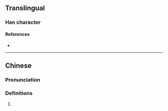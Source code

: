 {{character info/new}}
==Translingual==

===Han character===
{{Han char|rn=30|rad=口|as=05|sn=8|four=|canj=RMVN|ids=⿰口瓦}}

====References====
* {{Han ref|kx=0185.211|dkj=03511|hdz=10588.060|uh=5493|ud=21651}}

----

==Chinese==
{{zh-forms}}

===Pronunciation===
{{zh-pron
|m=wǎ
|m-s=
|dg=
|c=
|c-t=
|g=
|h=pfs=
|j=
|mb=
|md=
|mn=
|mn-t=
|w=
|x=
|mc=y
|oc=y
|cat=
}}

===Definitions===
{{zh-hanzi}}

# {{rfdef|zh}}
